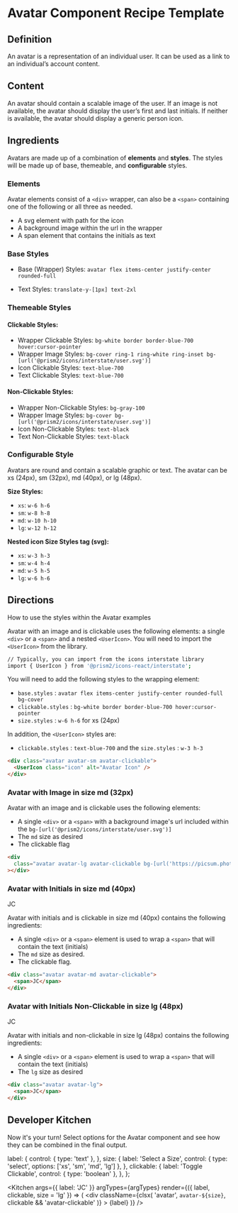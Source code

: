 
# Avatar Component Recipe Template

## Definition

<section>
  <span>
    An avatar is a representation of an individual user. It can be used as a
    link to an individual’s account content.
  </span>
</section>

## Content

An avatar should contain a scalable image of the user. If an image is not available, the avatar should display the user’s first and last initials. If neither is available, the avatar should display a generic person icon.

## Ingredients

Avatars are made up of a combination of **elements** and **styles**. The styles will be made up of base, themeable, and **configurable** styles.

### Elements

Avatar elements consist of a `<div>` wrapper, can also be a `<span>` containing one of the following or all three as needed.

- A svg element with path for the icon
- A background image within the url in the wrapper
- A span element that contains the initials as text

### Base Styles

- Base (Wrapper) Styles: `avatar flex items-center justify-center rounded-full`

- Text Styles: `translate-y-[1px] text-2xl`

### Themeable Styles

#### Clickable Styles:

- Wrapper Clickable Styles: `bg-white border border-blue-700 hover:cursor-pointer`
- Wrapper Image Styles: `bg-cover ring-1 ring-white ring-inset bg-[url('@prism2/icons/interstate/user.svg')]`
- Icon Clickable Styles: `text-blue-700`
- Text Clickable Styles: `text-blue-700`

#### Non-Clickable Styles:

- Wrapper Non-Clickable Styles: `bg-gray-100`
- Wrapper Image Styles: `bg-cover bg-[url('@prism2/icons/interstate/user.svg')]`
- Icon Non-Clickable Styles: `text-black`
- Text Non-Clickable Styles: `text-black`

### Configurable Style

Avatars are round and contain a scalable graphic or text. The avatar can be xs (24px), sm (32px), md (40px), or lg (48px).

**Size Styles:**

- `xs`: `w-6 h-6`
- `sm`: `w-8 h-8`
- `md`: `w-10 h-10`
- `lg`: `w-12 h-12`

**Nested icon Size Styles tag (svg):**

- `xs`: `w-3 h-3`
- `sm`: `w-4 h-4`
- `md`: `w-5 h-5`
- `lg`: `w-6 h-6`

## Directions

How to use the styles within the Avatar examples

<div className="flex justify-center gap-2 mb-2">
  <span className="avatar avatar-lg avatar-clickable">
    <UserIcon
      className="icon"
      alt='Avatar Icon'
    />
  </span>
</div>

Avatar with an image and is clickable uses the following elements: a single `<div>` or a `<span>` and a nested `<UserIcon>`. You will need to import the `<UserIcon>` from the library.

```sh
// Typically, you can import from the icons interstate library
import { UserIcon } from '@prism2/icons-react/interstate';
```

You will need to add the following styles to the wrapping element:

- `base.styles` : `avatar flex items-center justify-center rounded-full bg-cover`
- `clickable.styles` : `bg-white border border-blue-700 hover:cursor-pointer`
- `size.styles` : `w-6 h-6` for xs (24px)

In addition, the `<UserIcon>` styles are:

- `clickable.styles` : `text-blue-700` and the `size.styles` : `w-3 h-3`

```html
<div class="avatar avatar-sm avatar-clickable">
  <UserIcon class="icon" alt="Avatar Icon" />
</div>
```


### Avatar with Image in size md (32px)

<div className="avatar avatar-md avatar-clickable bg-[url('https://picsum.photos/id/64/128')]"></div>

Avatar with an image and is clickable uses the following elements:
- A single `<div>` or a `<span>` with a background image's url included within the `bg-[url('@prism2/icons/interstate/user.svg')]`
- The `md` size as desired
- The clickable flag

```html
<div
  class="avatar avatar-lg avatar-clickable bg-[url('https://picsum.photos/id/64/128')]"
></div>
```

### Avatar with Initials in size md (40px)

<div className="avatar avatar-md avatar-clickable"><span>JC</span></div>

Avatar with initials and is clickable in size md (40px) contains the following ingredients: 
- A single `<div>` or a `<span>` element is used to wrap a `<span>` that will contain the text (initials)
- The `md` size as desired.
- The clickable flag.

```html
<div class="avatar avatar-md avatar-clickable">
  <span>JC</span>
</div>
```


### Avatar with Initials Non-Clickable in size lg (48px)

<div className="avatar avatar-lg">
  <span>JC</span>
</div>

Avatar with initials and non-clickable in size lg (48px) contains the following ingredients: 
- A single `<div>` or a `<span>` element is used to wrap a `<span>` that will contain the text (initials)
- The `lg` size as desired

```html
<div class="avatar avatar-lg">
  <span>JC</span>
</div>
```

## Developer Kitchen

Now it's your turn! Select options for the Avatar component and see how they can 
be combined in the final output.

  label: {
    control: { type: 'text' },
  },
  size: {
    label: 'Select a Size',
    control: { type: 'select', options: ['xs', 'sm', 'md', 'lg'] },
  },
  clickable: {
    label: 'Toggle Clickable',
    control: { type: 'boolean' },
  },
};

<Kitchen
  args={{ label: 'JC' }}
  argTypes={argTypes}
  render={({ label, clickable, size = 'lg' }) => (
    <div
      className={clsx(
        'avatar',
        `avatar-${size}`,
        clickable && 'avatar-clickable'
      )}
    >
      <span>{label}</span>
    </div>
  )}
/>
